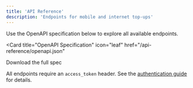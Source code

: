 ```yaml
---
title: 'API Reference'
description: 'Endpoints for mobile and internet top-ups'
---
```


Use the OpenAPI specification below to explore all available endpoints.

<Card
  title="OpenAPI Specification"
  icon="leaf"
  href="/api-reference/openapi.json"
>
  Download the full spec
</Card>

All endpoints require an `access_token` header. See the [authentication guide](/authentication) for details.

